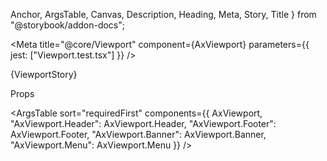   Anchor,
  ArgsTable,
  Canvas,
  Description,
  Heading,
  Meta,
  Story,
  Title
} from "@storybook/addon-docs";

<Meta title="@core/Viewport" component={AxViewport} parameters={{ jest: ["Viewport.test.tsx"] }} />

<Anchor storyId="core-viewport--viewport">
  <Title>Viewport</Title>
</Anchor>

<Description of={AxViewport} />

<Canvas>
  <Story name="Viewport" height="30rem" parameters={{ layout: "none" }}>
    {ViewportStory}
  </Story>
</Canvas>

<Heading>Props</Heading>

<ArgsTable
  sort="requiredFirst"
  components={{
    AxViewport,
    "AxViewport.Header": AxViewport.Header,
    "AxViewport.Footer": AxViewport.Footer,
    "AxViewport.Banner": AxViewport.Banner,
    "AxViewport.Menu": AxViewport.Menu
  }}
/>
